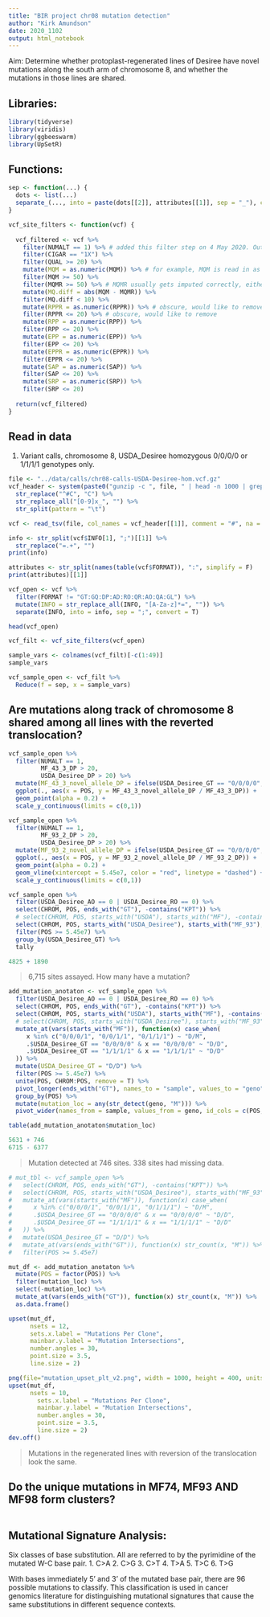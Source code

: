 ```yaml
---
title: "BIR project chr08 mutation detection"
author: "Kirk Amundson"
date: 2020_1102
output: html_notebook
---
```


Aim: Determine whether protoplast-regenerated lines of Desiree have novel mutations
along the south arm of chromosome 8, and whether the mutations in those lines are shared.

## Libraries:
```r
library(tidyverse)
library(viridis)
library(ggbeeswarm)
library(UpSetR)
```

## Functions:
```r
sep <- function(...) {
  dots <- list(...)
  separate_(..., into = paste(dots[[2]], attributes[[1]], sep = "_"), convert = T, sep = ":")
}
```

```r
vcf_site_filters <- function(vcf) {
  
  vcf_filtered <- vcf %>% 
    filter(NUMALT == 1) %>% # added this filter step on 4 May 2020. Output was entirely NUMALT==1 anyway, but better to enforce it
    filter(CIGAR == "1X") %>%
    filter(QUAL >= 20) %>%
    mutate(MQM = as.numeric(MQM)) %>% # for example, MQM is read in as a character by default
    filter(MQM >= 50) %>%
    filter(MQMR >= 50) %>% # MQMR usually gets imputed correctly, either as double or numeric
    mutate(MQ.diff = abs(MQM - MQMR)) %>%
    filter(MQ.diff < 10) %>%
    mutate(RPPR = as.numeric(RPPR)) %>% # obscure, would like to remove
    filter(RPPR <= 20) %>% # obscure, would like to remove
    mutate(RPP = as.numeric(RPP)) %>%
    filter(RPP <= 20) %>%
    mutate(EPP = as.numeric(EPP)) %>%
    filter(EPP <= 20) %>%
    mutate(EPPR = as.numeric(EPPR)) %>%
    filter(EPPR <= 20) %>%
    mutate(SAP = as.numeric(SAP)) %>%
    filter(SAP <= 20) %>%
    mutate(SRP = as.numeric(SRP)) %>%
    filter(SRP <= 20)
  
  return(vcf_filtered)
}
```

## Read in data
1. Variant calls, chromosome 8, USDA_Desiree homozygous 0/0/0/0 or 1/1/1/1 genotypes only.
```r
file <- "../data/calls/chr08-calls-USDA-Desiree-hom.vcf.gz"
vcf_header <- system(paste0("gunzip -c ", file, " | head -n 1000 | grep '^#C'"), intern = T) %>% 
  str_replace("^#C", "C") %>%
  str_replace_all("[0-9]x_", "") %>%
  str_split(pattern = "\t")
```

```r
vcf <- read_tsv(file, col_names = vcf_header[[1]], comment = "#", na = c(".", "./.", "././.", "./././."))
```

```r
info <- str_split(vcf$INFO[1], ";")[[1]] %>%
  str_replace("=.+", "")
print(info)

attributes <- str_split(names(table(vcf$FORMAT)), ":", simplify = F)
print(attributes)[[1]]
```

```r
vcf_open <- vcf %>% 
  filter(FORMAT != "GT:GQ:DP:AD:RO:QR:AO:QA:GL") %>% 
  mutate(INFO = str_replace_all(INFO, "[A-Za-z]*=", "")) %>%
  separate(INFO, into = info, sep = ";", convert = T)
```

```r
head(vcf_open)
```

```r
vcf_filt <- vcf_site_filters(vcf_open)
```

```r
sample_vars <- colnames(vcf_filt)[-c(1:49)]
sample_vars
```

```r
vcf_sample_open <- vcf_filt %>% 
  Reduce(f = sep, x = sample_vars)
```

## Are mutations along track of chromosome 8 shared among all lines with the reverted translocation?
```r
vcf_sample_open %>% 
  filter(NUMALT == 1,
         MF_43_3_DP > 20,
         USDA_Desiree_DP > 20) %>% 
  mutate(MF_43_3_novel_allele_DP = ifelse(USDA_Desiree_GT == "0/0/0/0", as.numeric(MF_43_3_AO), MF_43_3_RO)) %>% 
  ggplot(., aes(x = POS, y = MF_43_3_novel_allele_DP / MF_43_3_DP)) +
  geom_point(alpha = 0.2) +
  scale_y_continuous(limits = c(0,1))
```

```r
vcf_sample_open %>% 
  filter(NUMALT == 1,
         MF_93_2_DP > 20,
         USDA_Desiree_DP > 20) %>% 
  mutate(MF_93_2_novel_allele_DP = ifelse(USDA_Desiree_GT == "0/0/0/0", as.numeric(MF_93_2_AO), MF_93_2_RO)) %>% 
  ggplot(., aes(x = POS, y = MF_93_2_novel_allele_DP / MF_93_2_DP)) +
  geom_point(alpha = 0.2) +
  geom_vline(xintercept = 5.45e7, color = "red", linetype = "dashed") +
  scale_y_continuous(limits = c(0,1))
```

```r
vcf_sample_open %>% 
  filter(USDA_Desiree_AO == 0 | USDA_Desiree_RO == 0) %>% 
  select(CHROM, POS, ends_with("GT"), -contains("KPT")) %>% 
  # select(CHROM, POS, starts_with("USDA"), starts_with("MF"), -contains("MF_113")) %>% 
  select(CHROM, POS, starts_with("USDA_Desiree"), starts_with("MF_93"), starts_with("MF_86"), starts_with("MF_43"), starts_with("MF_63")) %>% 
  filter(POS >= 5.45e7) %>% 
  group_by(USDA_Desiree_GT) %>% 
  tally
```

```r
4825 + 1890
```

> 6,715 sites assayed. How many have a mutation?

```r
add_mutation_anotaton <- vcf_sample_open %>%
  filter(USDA_Desiree_AO == 0 | USDA_Desiree_RO == 0) %>% 
  select(CHROM, POS, ends_with("GT"), -contains("KPT")) %>% 
  select(CHROM, POS, starts_with("USDA"), starts_with("MF"), -contains("MF_113")) %>%
  # select(CHROM, POS, starts_with("USDA_Desiree"), starts_with("MF_93"), starts_with("MF_86"), starts_with("MF_43"), starts_with("MF_63")) %>% 
  mutate_at(vars(starts_with("MF")), function(x) case_when(
     x %in% c("0/0/0/1", "0/0/1/1", "0/1/1/1") ~ "D/M",
     .$USDA_Desiree_GT == "0/0/0/0" & x == "0/0/0/0" ~ "D/D",
     .$USDA_Desiree_GT == "1/1/1/1" & x == "1/1/1/1" ~ "D/D"
  )) %>% 
  mutate(USDA_Desiree_GT = "D/D") %>%
  filter(POS >= 5.45e7) %>% 
  unite(POS, CHROM:POS, remove = T) %>% 
  pivot_longer(ends_with("GT"), names_to = "sample", values_to = "geno") %>% 
  group_by(POS) %>% 
  mutate(mutation_loc = any(str_detect(geno, "M"))) %>% 
  pivot_wider(names_from = sample, values_from = geno, id_cols = c(POS, mutation_loc))

table(add_mutation_anotaton$mutation_loc)
```

```r
5631 + 746
6715 - 6377
```

> Mutation detected at 746 sites. 338 sites had missing data.

```r
# mut_tbl <- vcf_sample_open %>% 
#   select(CHROM, POS, ends_with("GT"), -contains("KPT")) %>% 
#   select(CHROM, POS, starts_with("USDA_Desiree"), starts_with("MF_93"), starts_with("MF_86"), starts_with("MF_43"), starts_with("MF_63")) %>% 
#   mutate_at(vars(starts_with("MF")), function(x) case_when(
#      x %in% c("0/0/0/1", "0/0/1/1", "0/1/1/1") ~ "D/M",
#      .$USDA_Desiree_GT == "0/0/0/0" & x == "0/0/0/0" ~ "D/D",
#      .$USDA_Desiree_GT == "1/1/1/1" & x == "1/1/1/1" ~ "D/D"
#   )) %>% 
#   mutate(USDA_Desiree_GT = "D/D") %>% 
#   mutate_at(vars(ends_with("GT")), function(x) str_count(x, "M")) %>%
#   filter(POS >= 5.45e7)
```

```r
mut_df <- add_mutation_anotaton %>% 
  mutate(POS = factor(POS)) %>% 
  filter(mutation_loc) %>% 
  select(-mutation_loc) %>% 
  mutate_at(vars(ends_with("GT")), function(x) str_count(x, "M")) %>%
  as.data.frame() 
```

```r
upset(mut_df,
      nsets = 12,
      sets.x.label = "Mutations Per Clone",
      mainbar.y.label = "Mutation Intersections",
      number.angles = 30,
      point.size = 3.5,
      line.size = 2)
```

```r
png(file="mutation_upset_plt_v2.png", width = 1000, height = 400, units = "px")
upset(mut_df,
      nsets = 10,
        sets.x.label = "Mutations Per Clone",
        mainbar.y.label = "Mutation Intersections",
        number.angles = 30,
        point.size = 3.5,
        line.size = 2)
dev.off()
```

> Mutations in the regenerated lines with reversion of the translocation look the same.

## Do the unique mutations in MF74, MF93 AND MF98 form clusters?
```r

```

## Mutational Signature Analysis:
Six classes of base substitution. All are referred to by the pyrimidine of the mutated W-C base pair.
  1. C>A
  2. C>G
  3. C>T
  4. T>A
  5. T>C
  6. T>G

With bases immediately 5' and 3' of the mutated base pair, there are 96 possible mutations to classify.
This classification is used in cancer genomics literature for distinguishing mutational signatures that
cause the same substitutions in different sequence contexts.